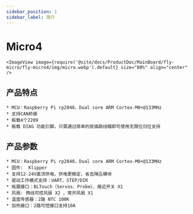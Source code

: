 ---
sidebar_position: 1
sidebar_label: 简介
---



# Micro4

    <ImageView image={require('@site/docs/ProductDoc/MainBoard/fly-micro/fly-micro4/img/micro.webp').default} size="80%" align="center" />

## 产品特点

    * MCU：Raspberry Pi rp2040，Dual core ARM Cortex-M0+@133MHz
    * 支持CAN桥接
    * 板载4个2209
    * 板载 DIAG 功能引脚，只需通过简单的拔插跳线帽即可使用无限位归位支持



## 产品参数

    * MCU：Raspberry Pi rp2040，Dual core ARM Cortex-M0+@133MHz
    * 固件:  Klipper
    * 支持12-24V直流供电，供电更稳定，省去降压模块
    * 驱动工作模式支持：UART、STEP/DIR
    * 拓展接口：BLTouch（Servos、Probe）、接近开关 X1
    * 风扇: 两线可控风扇 X2 、常开风扇 X1
    * 温度传感器：2路 NTC 100K
    * 加热接口：2路可控接口支持10A
